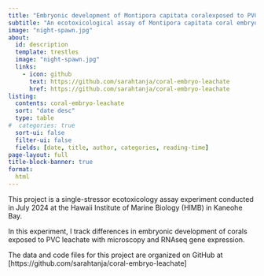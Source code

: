 ```yaml
---
title: "Embryonic development of Montipora capitata coralexposed to PVC leachate"
subtitle: "An ecotoxicological assay of Montipora capitata coral embryo development and gene expression under increasing PVC leachate exposures"
image: "night-spawn.jpg"
about:
  id: description
  template: trestles
  image: "night-spawn.jpg"
  links:
    - icon: github
      text: https://github.com/sarahtanja/coral-embryo-leachate
      href: https://github.com/sarahtanja/coral-embryo-leachate
listing: 
  contents: coral-embryo-leachate
  sort: "date desc"
  type: table
#  categories: true
  sort-ui: false
  filter-ui: false
  fields: [date, title, author, categories, reading-time]
page-layout: full
title-block-banner: true
format:
  html
---
```


::: {#description}
<div>

This project is a single-stressor ecotoxicology assay experiment conducted in July 2024 at the Hawaii Institute of Marine Biology (HIMB) in Kaneohe Bay.

</div>

In this experiment, I track differences in embryonic development of corals exposed to PVC leachate with microscopy and RNAseq gene expression.


The data and code files for this project are organized on GitHub at \[https://github.com/sarahtanja/coral-embryo-leachate\]
:::